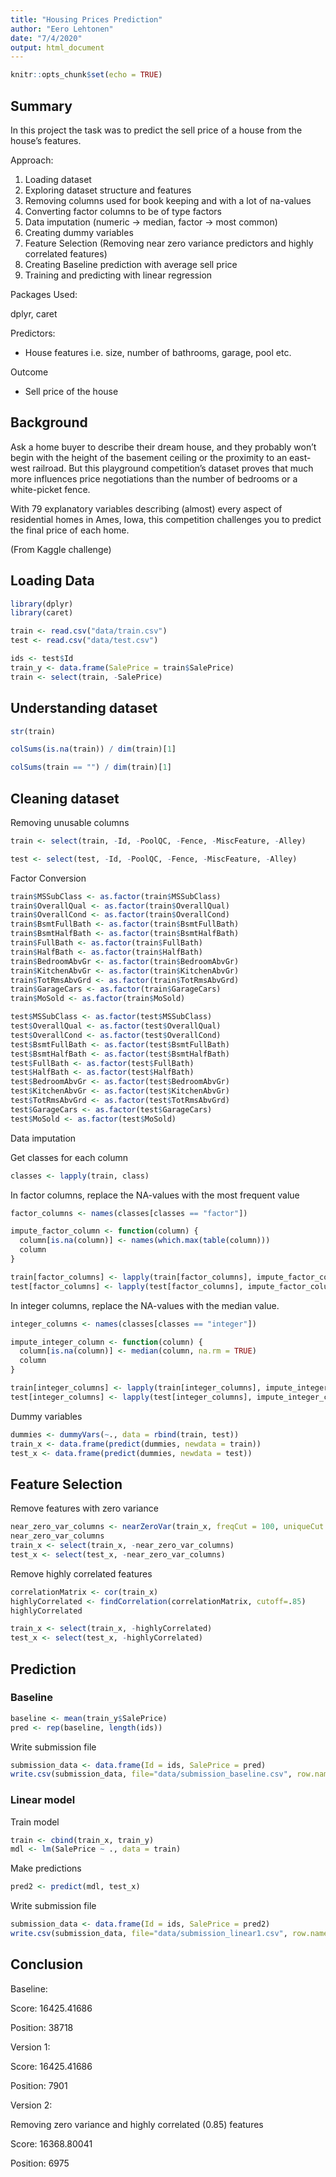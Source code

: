 ```yaml
---
title: "Housing Prices Prediction"
author: "Eero Lehtonen"
date: "7/4/2020"
output: html_document
---
```


```r
knitr::opts_chunk$set(echo = TRUE)
```
## Summary

In this project the task was to predict the sell price of a house from the house's features. 

Approach:

1. Loading dataset
2. Exploring dataset structure and features
3. Removing columns used for book keeping and with a lot of na-values
4. Converting factor columns to be of type factors
5. Data imputation (numeric -> median, factor -> most common)
6. Creating dummy variables
7. Feature Selection (Removing near zero variance predictors and highly correlated features)
8. Creating Baseline prediction with average sell price
9. Training and predicting with linear regression

Packages Used:

dplyr, caret

Predictors:

- House features i.e. size, number of bathrooms, garage, pool etc.

Outcome

- Sell price of the house

## Background

Ask a home buyer to describe their dream house, and they probably won't begin with the height of the basement ceiling or the proximity to an east-west railroad. But this playground competition's dataset proves that much more influences price negotiations than the number of bedrooms or a white-picket fence.

With 79 explanatory variables describing (almost) every aspect of residential homes in Ames, Iowa, this competition challenges you to predict the final price of each home.

(From Kaggle challenge)


## Loading Data

```r
library(dplyr)
library(caret)
```

```r
train <- read.csv("data/train.csv")
test <- read.csv("data/test.csv")

ids <- test$Id
train_y <- data.frame(SalePrice = train$SalePrice)
train <- select(train, -SalePrice)
```

## Understanding dataset

```r
str(train)
```

```r
colSums(is.na(train)) / dim(train)[1]
```

```r
colSums(train == "") / dim(train)[1]
```

## Cleaning dataset



Removing unusable columns

```r
train <- select(train, -Id, -PoolQC, -Fence, -MiscFeature, -Alley)

test <- select(test, -Id, -PoolQC, -Fence, -MiscFeature, -Alley)
```

Factor Conversion


```r

train$MSSubClass <- as.factor(train$MSSubClass)
train$OverallQual <- as.factor(train$OverallQual)
train$OverallCond <- as.factor(train$OverallCond)
train$BsmtFullBath <- as.factor(train$BsmtFullBath)
train$BsmtHalfBath <- as.factor(train$BsmtHalfBath)
train$FullBath <- as.factor(train$FullBath)
train$HalfBath <- as.factor(train$HalfBath)
train$BedroomAbvGr <- as.factor(train$BedroomAbvGr)
train$KitchenAbvGr <- as.factor(train$KitchenAbvGr)
train$TotRmsAbvGrd <- as.factor(train$TotRmsAbvGrd)
train$GarageCars <- as.factor(train$GarageCars)
train$MoSold <- as.factor(train$MoSold)

test$MSSubClass <- as.factor(test$MSSubClass)
test$OverallQual <- as.factor(test$OverallQual)
test$OverallCond <- as.factor(test$OverallCond)
test$BsmtFullBath <- as.factor(test$BsmtFullBath)
test$BsmtHalfBath <- as.factor(test$BsmtHalfBath)
test$FullBath <- as.factor(test$FullBath)
test$HalfBath <- as.factor(test$HalfBath)
test$BedroomAbvGr <- as.factor(test$BedroomAbvGr)
test$KitchenAbvGr <- as.factor(test$KitchenAbvGr)
test$TotRmsAbvGrd <- as.factor(test$TotRmsAbvGrd)
test$GarageCars <- as.factor(test$GarageCars)
test$MoSold <- as.factor(test$MoSold)

```

Data imputation

Get classes for each column

```r
classes <- lapply(train, class)
```

In factor columns, replace the NA-values with the most frequent value 

```r
factor_columns <- names(classes[classes == "factor"])

impute_factor_column <- function(column) {
  column[is.na(column)] <- names(which.max(table(column)))
  column
}

train[factor_columns] <- lapply(train[factor_columns], impute_factor_column)
test[factor_columns] <- lapply(test[factor_columns], impute_factor_column)

```

In integer columns, replace the NA-values with the median value.

```r
integer_columns <- names(classes[classes == "integer"])

impute_integer_column <- function(column) {
  column[is.na(column)] <- median(column, na.rm = TRUE)
  column
}

train[integer_columns] <- lapply(train[integer_columns], impute_integer_column)
test[integer_columns] <- lapply(test[integer_columns], impute_integer_column)

```

Dummy variables

```r

dummies <- dummyVars(~., data = rbind(train, test))
train_x <- data.frame(predict(dummies, newdata = train))
test_x <- data.frame(predict(dummies, newdata = test))

```

## Feature Selection

Remove features with zero variance

```r
near_zero_var_columns <- nearZeroVar(train_x, freqCut = 100, uniqueCut = 0)
near_zero_var_columns
train_x <- select(train_x, -near_zero_var_columns)
test_x <- select(test_x, -near_zero_var_columns)
```

Remove highly correlated features

```r
correlationMatrix <- cor(train_x)
highlyCorrelated <- findCorrelation(correlationMatrix, cutoff=.85)
highlyCorrelated

train_x <- select(train_x, -highlyCorrelated)
test_x <- select(test_x, -highlyCorrelated)
```

## Prediction

### Baseline

```r
baseline <- mean(train_y$SalePrice)
pred <- rep(baseline, length(ids))
```

Write submission file

```r
submission_data <- data.frame(Id = ids, SalePrice = pred)
write.csv(submission_data, file="data/submission_baseline.csv", row.names=FALSE)
```
### Linear model

Train model

```r
train <- cbind(train_x, train_y)
mdl <- lm(SalePrice ~ ., data = train)
```

Make predictions

```r
pred2 <- predict(mdl, test_x)
```

Write submission file

```r
submission_data <- data.frame(Id = ids, SalePrice = pred2)
write.csv(submission_data, file="data/submission_linear1.csv", row.names=FALSE)
```

## Conclusion

Baseline: 

Score: 16425.41686

Position: 38718


Version 1:

Score: 16425.41686

Position: 7901


Version 2:

Removing zero variance and highly correlated (0.85) features

Score: 16368.80041

Position: 6975
